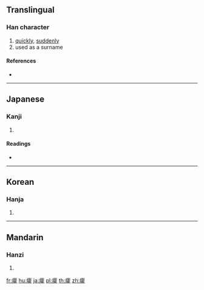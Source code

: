 {{character info/new}}
{{also|霍}}
==Translingual==

===Han character===
{{Han char|rn=104|rad=疒|as=16|sn=21|four=|canj=KMBG}}

# [[quickly]], [[suddenly]]
# used as a surname

====References====
* {{Han ref|kx=0782.370|dkj=22618|dj=1192.150|hdz=42703.120|uh=7668|ud=30312}}

----

==Japanese==

===Kanji===
{{ja-kanji|grade=|rs=疒16}}

# {{defn|lang=ja|sort=疒16}}

====Readings====
* {{ja-readings|on=[[かく]] (kaku)|kun=|nanori=}}

----

==Korean==

===Hanja===
{{ko-hanja|hangeul=곽|eumhun=|rv=gwak|mr=kwak|y=kwak}}

# {{defn|lang=ko|sort=疒16}}

----

==Mandarin==

===Hanzi===
{{cmn-hanzi|pin=[[huò]] ([[huo4]])|wg=huo<sup>4</sup>}}

# {{defn|lang=cmn|sort=疒16}}

[[fr:癨]]
[[hu:癨]]
[[ja:癨]]
[[pl:癨]]
[[th:癨]]
[[zh:癨]]